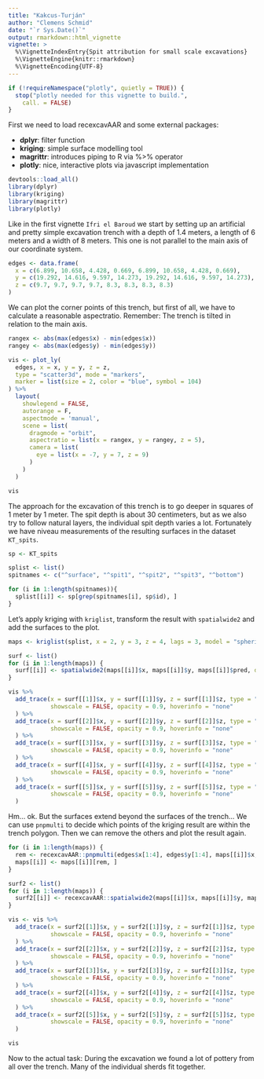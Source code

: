 ```yaml
---
title: "Kakcus-Turján"
author: "Clemens Schmid"
date: "`r Sys.Date()`"
output: rmarkdown::html_vignette
vignette: >
  %\VignetteIndexEntry{Spit attribution for small scale excavations}
  %\VignetteEngine{knitr::rmarkdown}
  %\VignetteEncoding{UTF-8}
---
```


```r
if (!requireNamespace("plotly", quietly = TRUE)) {
  stop("plotly needed for this vignette to build.",
    call. = FALSE)
}
```

First we need to load recexcavAAR and some external packages:

- **dplyr**: filter function
- **kriging**: simple surface modelling tool
- **magrittr**: introduces piping to R via %>% operator
- **plotly**: nice, interactive plots via javascript implementation

```r
devtools::load_all()
library(dplyr)
library(kriging)
library(magrittr)
library(plotly)
```

Like in the first vignette `Ifri el Baroud` we start by setting up an artificial and pretty simple excavation trench with a depth of 1.4 meters, a length of 6 meters and a width of 8 meters. This one is not parallel to the main axis of our coordinate system. 

```r
edges <- data.frame(
  x = c(6.899, 10.658, 4.428, 0.669, 6.899, 10.658, 4.428, 0.669),
  y = c(19.292, 14.616, 9.597, 14.273, 19.292, 14.616, 9.597, 14.273),
  z = c(9.7, 9.7, 9.7, 9.7, 8.3, 8.3, 8.3, 8.3)
)
```

We can plot the corner points of this trench, but first of all, we have to calculate a reasonable aspectratio. Remember: The trench is tilted in relation to the main axis. 

```r
rangex <- abs(max(edges$x) - min(edges$x))
rangey <- abs(max(edges$y) - min(edges$y))

vis <- plot_ly(
  edges, x = x, y = y, z = z, 
  type = "scatter3d", mode = "markers",
  marker = list(size = 2, color = "blue", symbol = 104)
) %>% 
  layout(
    showlegend = FALSE,
    autorange = F, 
    aspectmode = 'manual', 
    scene = list(
      dragmode = "orbit",
      aspectratio = list(x = rangex, y = rangey, z = 5),
      camera = list(
        eye = list(x = -7, y = 7, z = 9) 
      )
    )
  ) 

vis
```

The approach for the excavation of this trench is to go deeper in squares of 1 meter by 1 meter. The spit depth is about 30 centimeters, but as we also try to follow natural layers, the individual spit depth varies a lot. Fortunately we have niveau measurements of the resulting surfaces in the dataset `KT_spits`. 

```r
sp <- KT_spits

splist <- list()
spitnames <- c("^surface", "^spit1", "^spit2", "^spit3", "^bottom")

for (i in 1:length(spitnames)){
  splist[[i]] <- sp[grep(spitnames[i], sp$id), ]
}
```

Let's apply kriging with `kriglist`, transform the result with `spatialwide2` and add the surfaces to the plot. 

```r
maps <- kriglist(splist, x = 2, y = 3, z = 4, lags = 3, model = "spherical")

surf <- list()
for (i in 1:length(maps)) {
  surf[[i]] <- spatialwide2(maps[[i]]$x, maps[[i]]$y, maps[[i]]$pred, digits = 3)
}

vis %>% 
  add_trace(x = surf[[1]]$x, y = surf[[1]]$y, z = surf[[1]]$z, type = "surface", 
            showscale = FALSE, opacity = 0.9, hoverinfo = "none"
  ) %>%
  add_trace(x = surf[[2]]$x, y = surf[[2]]$y, z = surf[[2]]$z, type = "surface", 
            showscale = FALSE, opacity = 0.9, hoverinfo = "none"
  ) %>%
  add_trace(x = surf[[3]]$x, y = surf[[3]]$y, z = surf[[3]]$z, type = "surface", 
            showscale = FALSE, opacity = 0.9, hoverinfo = "none"
  ) %>%
  add_trace(x = surf[[4]]$x, y = surf[[4]]$y, z = surf[[4]]$z, type = "surface", 
            showscale = FALSE, opacity = 0.9, hoverinfo = "none"
  ) %>%
  add_trace(x = surf[[5]]$x, y = surf[[5]]$y, z = surf[[5]]$z, type = "surface", 
            showscale = FALSE, opacity = 0.9, hoverinfo = "none"
  ) 
```

Hm... ok. But the surfaces extend beyond the surfaces of the trench... We can use `pnpmulti` to decide which points of the kriging result are within the trench polygon. Then we can remove the others and plot the result again.

```r
for (i in 1:length(maps)) {
  rem <- recexcavAAR::pnpmulti(edges$x[1:4], edges$y[1:4], maps[[i]]$x, maps[[i]]$y)
  maps[[i]] <- maps[[i]][rem, ]
}

surf2 <- list()
for (i in 1:length(maps)) {
  surf2[[i]] <- recexcavAAR::spatialwide2(maps[[i]]$x, maps[[i]]$y, maps[[i]]$pred, 3)
}

vis <- vis %>% 
  add_trace(x = surf2[[1]]$x, y = surf2[[1]]$y, z = surf2[[1]]$z, type = "surface", 
            showscale = FALSE, opacity = 0.9, hoverinfo = "none"
  ) %>%
  add_trace(x = surf2[[2]]$x, y = surf2[[2]]$y, z = surf2[[2]]$z, type = "surface", 
            showscale = FALSE, opacity = 0.9, hoverinfo = "none"
  ) %>%
  add_trace(x = surf2[[3]]$x, y = surf2[[3]]$y, z = surf2[[3]]$z, type = "surface", 
            showscale = FALSE, opacity = 0.9, hoverinfo = "none"
  ) %>%
  add_trace(x = surf2[[4]]$x, y = surf2[[4]]$y, z = surf2[[4]]$z, type = "surface", 
            showscale = FALSE, opacity = 0.9, hoverinfo = "none"
  ) %>%
  add_trace(x = surf2[[5]]$x, y = surf2[[5]]$y, z = surf2[[5]]$z, type = "surface", 
            showscale = FALSE, opacity = 0.9, hoverinfo = "none"
  ) 

vis
```

Now to the actual task: During the excavation we found a lot of pottery from all over the trench. Many of the individual sherds fit together.